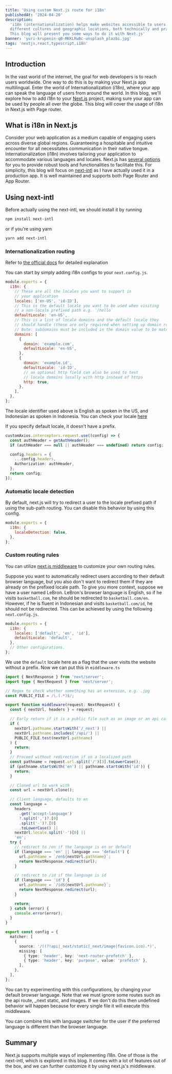 ```yaml
---
title: 'Using custom Next.js route for i18n'
publishedAt: '2024-04-20'
description:
  'i18n (internationalization) helps make websites accessible to users from
  different cultures and geographic locations, both technically and practically.
  This blog will present you some ways to do it with Next.js'
banner: 'yuri-krupenin-qB-MKKLRwBc-unsplash_plazbi.jpg'
tags: 'nextjs,react,typescript,i18n'
---
```


## Introduction

In the vast world of the internet, the goal for web developers is to reach users
worldwide. One way to do this is by making your Next.js app multilingual. Enter
the world of Internationalization (i18n), where your app can speak the language
of users from around the world. In this blog, we'll explore how to add i18n to
your [Next.js](https://nextjs.org/) project, making sure your app can be used by
people all over the globe. This blog will cover the usage of i18n in Next.js
with Page router.

## What is i18n in Next.js

Consider your web application as a medium capable of engaging users across
diverse global regions. Guaranteeing a hospitable and intuitive encounter for
all necessitates communication in their native tongue. Internationalization
(i18n) involves tailoring your application to accommodate various languages and
locales. Next.js has
[several options](https://nextjs.org/docs/pages/building-your-application/routing/internationalization)
for you to provide robust tools and functionalities to facilitate this. For
simplicity, this blog will focus on
[next-intl](https://next-intl-docs.vercel.app/) as I have actually used it in a
production app. It is well maintained and supports both Page Router and App
Router.

## Using next-intl

Before actually using the next-intl, we should install it by running

```bash
npm install next-intl
```

or if you're using yarn

```bash
yarn add next-intl
```

### Internationalization routing

Refer to
[the official docs](https://nextjs.org/docs/pages/building-your-application/routing/internationalization)
for detailed explanation

You can start by simply adding i18n configs to your `next.config.js`.

```js
module.exports = {
  i18n: {
    // These are all the locales you want to support in
    // your application
    locales: ['en-US', 'id-ID'],
    // This is the default locale you want to be used when visiting
    // a non-locale prefixed path e.g. `/hello`
    defaultLocale: 'en-US',
    // This is a list of locale domains and the default locale they
    // should handle (these are only required when setting up domain routing)
    // Note: subdomains must be included in the domain value to be matched e.g. "fr.example.com".
    domains: [
      {
        domain: 'example.com',
        defaultLocale: 'en-US',
      },
      {
        domain: 'example.id',
        defaultLocale: 'id-ID',
        // an optional http field can also be used to test
        // locale domains locally with http instead of https
        http: true,
      },
    ],
  },
};
```

The locale identifier used above is English as spoken in the US, and Indonesian
as spoken in Indonesia. You can check your locale
[here](https://learn.microsoft.com/en-us/openspecs/office_standards/ms-oe376/6c085406-a698-4e12-9d4d-c3b0ee3dbc4a)

If you specify default locale, it doesn't have a prefix.

```ts {2-9}
customAxios.interceptors.request.use((config) => {
  const authHeader = getAuthHeader();
  if (authHeader === null || authHeader === undefined) return config;

  config.headers = {
    ...config.headers,
    Authorization: authHeader,
  };
  return config;
});
```

### Automatic locale detection

By default, next.js will try to redirect a user to the locale prefixed path if
using the sub-path routing. You can disable this behavior by using this config.

```js
module.exports = {
  i18n: {
    localeDetection: false,
  },
};
```

### Custom routing rules

You can utilize
[next.js middleware](https://nextjs.org/docs/pages/building-your-application/routing/middleware)
to customize your own routing rules.

Suppose you want to automatically redirect users according to their default
browser language, but you also don't want to redirect them if they are already
on the prefixed locale path. To give you more context, suppose we have a user
named LeBron. LeBron's browser language is English, so if he visits
`basketball.com`, he should be redirected to `basketball.com/en`. However, if he
is fluent in Indonesian and visits `basketball.com/id`, he should not be
redirected. This can be achieved by using the following `next.config.js`.

```js
module.exports = {
  i18n: {
    locales: ['default', 'en', 'id'],
    defaultLocale: 'default',
  },
  // Other configurations.
};
```

We use the `default` locale here as a flag that the user visits the website
without a prefix. Now we can put this in `middleware.ts`

```ts
import { NextResponse } from 'next/server';
import type { NextRequest } from 'next/server';

// Regex to check whether something has an extension, e.g. .jpg
const PUBLIC_FILE = /\.(.*)$/;

export function middleware(request: NextRequest) {
  const { nextUrl, headers } = request;

  // Early return if it is a public file such as an image or an api call
  if (
    nextUrl.pathname.startsWith('/_next') ||
    nextUrl.pathname.includes('/api/') ||
    PUBLIC_FILE.test(nextUrl.pathname)
  ) {
    return;
  }
  // Proceed without redirection if on a localized path
  const pathname = request.url.split('/')[3].toLowerCase();
  if (pathname.startsWith('en') || pathname.startsWith('id')) {
    return;
  }

  // Cloned url to work with
  const url = nextUrl.clone();

  // Client language, defaults to en
  const language =
    headers
      .get('accept-language')
      ?.split(',')?.[0]
      .split('-')?.[0]
      .toLowerCase() ||
    nextUrl.locale.split('-')[0] ||
    'en';
  try {
    // redirect to /en if the language is en or default
    if (language === 'en' || language === 'default') {
      url.pathname = `/en${nextUrl.pathname}`;
      return NextResponse.redirect(url);
    }

    // redirect to /id if the language is id
    if (language === 'id') {
      url.pathname = `/id${nextUrl.pathname}`;
      return NextResponse.redirect(url);
    }

    return;
  } catch (error) {
    console.error(error);
  }
}

export const config = {
  matcher: [
    {
      source: '/((?!api|_next/static|_next/image|favicon.ico).*)',
      missing: [
        { type: 'header', key: 'next-router-prefetch' },
        { type: 'header', key: 'purpose', value: 'prefetch' },
      ],
    },
  ],
};
```

You can try experimenting with this configurations, by changing your default
browser language. Note that we must ignore some routes such as the api route,
\_next static, and images. If we don't do this then undefined behavior will
happen because for every single file it will execute this middleware.

You can combine this with language switcher for the user if the preferred
language is different than the browser language.

## Summary

Next.js supports multiple ways of implementing i18n. One of those is the
next-intl, which is explored in this blog. It comes with a lot of features out
of the box, and we can further customize it by using next.js's middleware.
